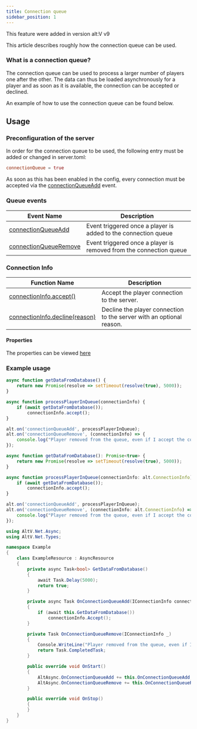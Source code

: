 ```yaml
---
title: Connection queue
sidebar_position: 1
---
```



<span class="badge badge--secondary">This feature were added in version alt:V v9</span>

<p>This article describes roughly how the connection queue can be used.</p>

### What is a connection queue?

The connection queue can be used to process a larger number of players one after the other.
The data can thus be loaded asynchronously for a player and as soon as it is available, the connection can be accepted or declined.

An example of how to use the connection queue can be found below.

## Usage

### Preconfiguration of the server

In order for the connection queue to be used, the following entry must be added or changed in server.toml:

```toml
connectionQueue = true
```

As soon as this has been enabled in the config, every connection must be accepted via the [connectionQueueAdd](/api/jsv2/dev/server/interface/IServerEvent#connectionQueueAdd) event.

### Queue events

| Event Name                                                                                 | Description                                                        |
|--------------------------------------------------------------------------------------------|--------------------------------------------------------------------|
| [connectionQueueAdd](/api/jsv2/dev/server/interface/IServerEvent#connectionQueueAdd)       | Event triggered once a player is added to the connection queue     |
| [connectionQueueRemove](/api/jsv2/dev/server/interface/IServerEvent#connectionQueueRemove) | Event triggered once a player is removed from the connection queue |

### Connection Info

| Function Name                                                                            | Description                                                          |
|------------------------------------------------------------------------------------------|----------------------------------------------------------------------|
| [connectionInfo.accept()](/api/jsv2/dev/server/interface/IConnectionInfo#accept)         | Accept the player connection to the server.                          |
| [connectionInfo.decline(reason)](/api/jsv2/dev/server/interface/IConnectionInfo#decline) | Decline the player connection to the server with an optional reason. |

#### Properties

The properties can be viewed [here](/api/jsv2/dev/server/class/ConnectionInfo)

### Example usage

<Tabs>
<TabItem value="javascript" label="JavaScript">

```javascript
async function getDataFromDatabase() {
    return new Promise(resolve => setTimeout(resolve(true), 5000));
}

async function processPlayerInQueue(connectionInfo) {
    if (await getDataFromDatabase());
        connectionInfo.accept();
}

alt.on('connectionQueueAdd', processPlayerInQueue);
alt.on('connectionQueueRemove', (connectionInfo) => {
    console.log("Player removed from the queue, even if I accept the connection now it's handled!");
});
```

</TabItem>
<TabItem value="typescript" label="TypeScript">

```typescript
async function getDataFromDatabase(): Promise<true> {
    return new Promise(resolve => setTimeout(resolve(true), 5000));
}

async function processPlayerInQueue(connectionInfo: alt.ConnectionInfo): Promise<void> {
    if (await getDataFromDatabase());
        connectionInfo.accept();
}

alt.on('connectionQueueAdd', processPlayerInQueue);
alt.on('connectionQueueRemove', (connectionInfo: alt.ConnectionInfo) => {
    console.log("Player removed from the queue, even if I accept the connection now it's handled!");
});
```

</TabItem>
<TabItem value="csharp" label="C#">

```csharp
using AltV.Net.Async;
using AltV.Net.Types;

namespace Example
{
    class ExampleResource : AsyncResource
    {
        private async Task<bool> GetDataFromDatabase()
        {
            await Task.Delay(5000);
            return true;
        }

        private async Task OnConnectionQueueAdd(IConnectionInfo connectionInfo)
        {
            if (await this.GetDataFromDatabase())
                connectionInfo.Accept();
        }

        private Task OnConnectionQueueRemove(IConnectionInfo _)
        {
            Console.WriteLine("Player removed from the queue, even if I accept the connection now it's handled!");
            return Task.CompletedTask;
        }

        public override void OnStart()
        {
            AltAsync.OnConnectionQueueAdd += this.OnConnectionQueueAdd;
            AltAsync.OnConnectionQueueRemove += this.OnConnectionQueueRemove;
        }

        public override void OnStop()
        {
        }
    }
}
```

</TabItem>
</Tabs>
